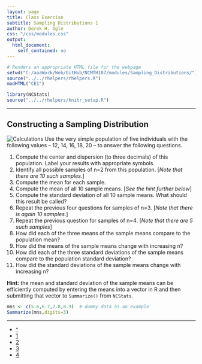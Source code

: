 ```yaml
---
layout: page
title: Class Exercise
subtitle: Sampling Distributions 1
author: Derek H. Ogle
css: "/css/modules.css"
output:
  html_document:
    self_contained: no
---
```


```r
# Renders an appropriate HTML file for the webpage
setwd("C:/aaaWork/Web/GitHub/NCMTH107/modules/Sampling_Distributions/")
source("../../rhelpers/rhelpers.R")
modHTML("CE1")
```

```r
library(NCStats)
source("../../rhelpers/knitr_setup.R")
```

----

## Constructing a Sampling Distribution
<img src="http://derekogle.com/NCMTH107/modules/zimgs/calculator-1.jpg" alt="Calculations" class="img-right">
Use the very simple population of five individuals with the following values -- 12, 14, 16, 18, 20 -- to answer the following questions.

1. Compute the center and dispersion (to three decimals) of this population.  Label your results with appropriate symbols.
1. Identify all possible samples of n=2 from this population.  [*Note that there are 10 such samples.*]
1. Compute the mean for each sample.
1. Compute the mean of all 10 sample means.  [*See the hint further below*]
1. Compute the standard deviation of all 10 sample means.  What should this result be called?
1. Repeat the previous four questions for samples of n=3.  [*Note that there is again 10 samples.*]
1. Repeat the previous question for samples of n=4.  [*Note that there are 5 such samples*]
1. How did each of the three means of the sample means compare to the population mean?
1. How did the means of the sample means change with increasing n?
1. How did each of the three standard deviations of the sample means compare to the population standard deviation?
1. How did the standard deviations of the sample means change with increasing n?

<p class="bg-info"><strong>Hint:</strong> the mean and standard deviation of the sample means can be efficiently computed by entering the means into a vector in R and then submitting that vector to <code>Summarize()</code> from <code>NCStats</code>.</p>

```r
mns <- c(5.6,6.7,7.8,8.9)  # dummy data as an example
Summarize(mns,digits=3)
```

----

<div class="text-center">
<ul class="pagination pagination-lg">
  <li><a href="index.html">^</a></li>
  <li class="active"><a href="#">1</a></li>
  <li><a href="CE2.html">2</a></li>
  <li><a href="CE3.html">3</a></li>
  <li><a href="CE4.html">4</a></li>
</ul>
